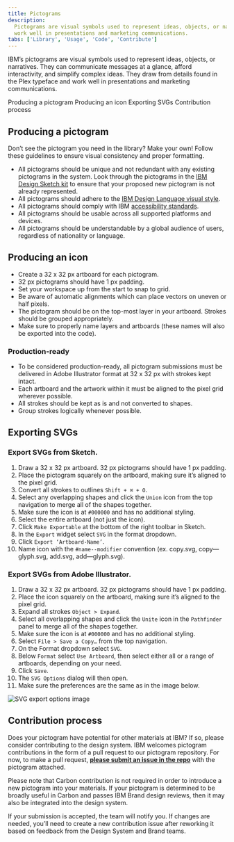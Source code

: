 ```yaml
---
title: Pictograms
description:
  Pictograms are visual symbols used to represent ideas, objects, or narratives at a glance. They
  work well in presentations and marketing communications.
tabs: ['Library', 'Usage', 'Code', 'Contribute']
---
```


<PageDescription>

IBM’s pictograms are visual symbols used to represent ideas, objects, or narratives. They can
communicate messages at a glance, afford interactivity, and simplify complex ideas. They draw from
details found in the Plex typeface and work well in presentations and marketing communications.

</PageDescription>

<AnchorLinks>
  <AnchorLink>Producing a pictogram</AnchorLink>
  <AnchorLink>Producing an icon</AnchorLink>
  <AnchorLink>Exporting SVGs</AnchorLink>
  <AnchorLink>Contribution process</AnchorLink>
</AnchorLinks>

## Producing a pictogram

Don’t see the pictogram you need in the library? Make your own! Follow these guidelines to ensure
visual consistency and proper formatting.

- All pictograms should be unique and not redundant with any existing pictograms in the system. Look
  through the pictograms in the [IBM Design Sketch kit](sketch://add-library/cloud/75VZZ) to ensure
  that your proposed new pictogram is not already represented.
- All pictograms should adhere to the
  [IBM Design Language visual style](https://www.ibm.com/design/language/elements/pictograms/design).
- All pictograms should comply with IBM [accessibility standards](/elements/accessibility/overview).
- All pictograms should be usable across all supported platforms and devices.
- All pictograms should be understandable by a global audience of users, regardless of nationality
  or language.

## Producing an icon

- Create a 32 x 32 px artboard for each pictogram.
- 32 px pictograms should have 1 px padding.
- Set your workspace up from the start to snap to grid.
- Be aware of automatic alignments which can place vectors on uneven or half pixels.
- The pictogram should be on the top-most layer in your artboard. Strokes should be grouped
  appropriately.
- Make sure to properly name layers and artboards (these names will also be exported into the code).

### Production-ready

- To be considered production-ready, all pictogram submissions must be delivered in Adobe
  Illustrator format at 32 x 32 px with strokes kept intact.
- Each artboard and the artwork within it must be aligned to the pixel grid wherever possible.
- All strokes should be kept as is and not converted to shapes.
- Group strokes logically whenever possible.

## Exporting SVGs

### Export SVGs from Sketch.

1. Draw a 32 x 32 px artboard. 32 px pictograms should have 1 px padding.
1. Place the pictogram squarely on the artboard, making sure it’s aligned to the pixel grid.
1. Convert all strokes to outlines `Shift + ⌘ + O`.
1. Select any overlapping shapes and click the `Union` icon from the top navigation to merge all of
   the shapes together.
1. Make sure the icon is at `#000000` and has no additional styling.
1. Select the entire artboard (not just the icon).
1. Click `Make Exportable` at the bottom of the right toolbar in Sketch.
1. In the `Export` widget select `SVG` in the format dropdown.
1. Click `Export ‘Artboard-Name’`.
1. Name icon with the `#name--modifier` convention (ex. copy.svg, copy—glyph.svg, add.svg,
   add—glyph.svg).

### Export SVGs from Adobe Illustrator.

1. Draw a 32 x 32 px artboard. 32 px pictograms should have 1 px padding.
1. Place the icon squarely on the artboard, making sure it’s aligned to the pixel grid.
1. Expand all strokes `Object > Expand`.
1. Select all overlapping shapes and click the `Unite` icon in the `Pathfinder` panel to merge all
   of the shapes together.
1. Make sure the icon is at `#000000` and has no additional styling.
1. Select `File > Save a Copy…` from the top navigation.
1. On the Format dropdown select `SVG`.
1. Below `Format` select `Use Artboard`, then select either all or a range of artboards, depending
   on your need.
1. Click `Save`.
1. The `SVG Options` dialog will then open.
1. Make sure the preferences are the same as in the image below.

<Grid>
<Column md={6} lg={6}>

![SVG export options image](/elements/pictograms/iconography-contribution-exportsvgfromai.png)

</Column>
</Grid>

## Contribution process

Does your pictogram have potential for other materials at IBM? If so, please consider contributing
to the design system. IBM welcomes pictogram contributions in the form of a pull request to our
pictogram repository. For now, to make a pull request,
**[please submit an issue in the repo](https://github.ibm.com/brand/Pictograms/issues/new/choose)**
with the pictogram attached.

Please note that Carbon contribution is not required in order to introduce a new pictogram into your
materials. If your pictogram is determined to be broadly useful in Carbon and passes IBM Brand
design reviews, then it may also be integrated into the design system.

If your submission is accepted, the team will notify you. If changes are needed, you’ll need to
create a new contribution issue after reworking it based on feedback from the Design System and
Brand teams.
